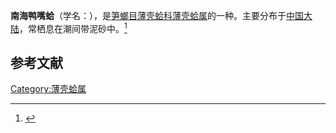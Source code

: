 {{Speciesbox
| name = 南海鸭嘴蛤
| image = 
| image_width = 
| genus = Laternula
| species = nanhaiensis
| authority = Zhuang et Cai, 1982
}}
'''南海鸭嘴蛤'''（学名：''{{lang|la|Laternula nanhaiensis}}''），是[[笋螂目|笋螂目]][[薄壳蛤科|薄壳蛤科]][[薄壳蛤属|薄壳蛤属]]的一种。主要分布于[[中国大陆|中国大陆]]，常栖息在潮间带泥砂中。<ref>{{cite web|url=http://shell.sinica.edu.tw/chinese/shellbase_detail.php?science_no=3942|title=国际贝库：南海鸭嘴蛤|publisher=台湾贝类资料库|accessdate=2009-08-11|archive-date=2016-03-04|archive-url=https://web.archive.org/web/20160304124034/http://shell.sinica.edu.tw/chinese/shellbase_detail.php?science_no=3942|dead-url=no}}</ref>

== 参考文献 ==
{{reflist}}
{{Taxonbar|from=Q10908484}}

[[Category:薄壳蛤属|Category:薄壳蛤属]]
